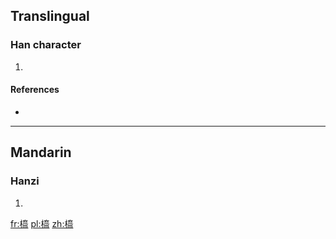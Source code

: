 ==Translingual==

===Han character===
{{Han char|rn=75|rad=木|as=12|sn=16|four=5091<sub>7</sub>|canj=木卜戈廿 (DYIT)}}

# {{defn|Han|sort=木12}}

====References====
* {{Han ref|kx=0552.090|dkj=15505|dj=0941.010|hdz=21295.050|uh=6A40|ud=27200|bh=E5DF|bd=58847}}

----

==Mandarin==

===Hanzi===
{{cmn-hanzi|pin=[[chūn]] ([[chun1]]), [[xī]] ([[xi1]])|wg=ch'un<sup>1</sup>, hsi<sup>1</sup>}}

# {{defn|lang=cmn|sort=木12}}

[[fr:橀]]
[[pl:橀]]
[[zh:橀]]
